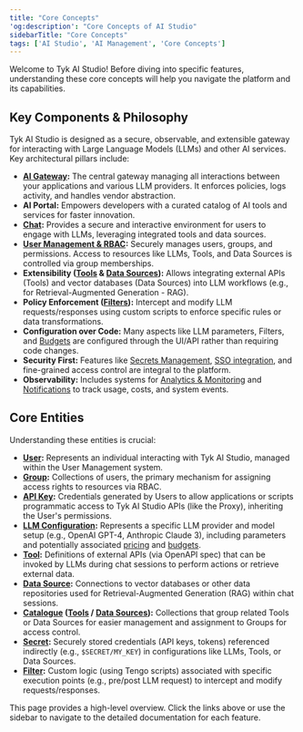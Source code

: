 ```yaml
---
title: "Core Concepts"
'og:description': "Core Concepts of AI Studio"
sidebarTitle: "Core Concepts"
tags: ['AI Studio', 'AI Management', 'Core Concepts']
---
```


Welcome to Tyk AI Studio! Before diving into specific features, understanding these core concepts will help you navigate the platform and its capabilities.

## Key Components & Philosophy

Tyk AI Studio is designed as a secure, observable, and extensible gateway for interacting with Large Language Models (LLMs) and other AI services. Key architectural pillars include:

*   **[AI Gateway](/nightly/ai-management/ai-studio/proxy):** The central gateway managing all interactions between your applications and various LLM providers. It enforces policies, logs activity, and handles vendor abstraction.
*   **AI Portal:** Empowers developers with a curated catalog of AI tools and services for faster innovation.
*   **[Chat](/nightly/ai-management/ai-studio/chat-interface):** Provides a secure and interactive environment for users to engage with LLMs, leveraging integrated tools and data sources.
*   **[User Management & RBAC](/nightly/ai-management/ai-studio/user-management):** Securely manages users, groups, and permissions. Access to resources like LLMs, Tools, and Data Sources is controlled via group memberships.
*   **Extensibility ([Tools](/nightly/ai-management/ai-studio/tools) & [Data Sources](/nightly/ai-management/ai-studio/datasources-rag)):** Allows integrating external APIs (Tools) and vector databases (Data Sources) into LLM workflows (e.g., for Retrieval-Augmented Generation - RAG).
*   **Policy Enforcement ([Filters](/nightly/ai-management/ai-studio/filters)):** Intercept and modify LLM requests/responses using custom scripts to enforce specific rules or data transformations.
*   **Configuration over Code:** Many aspects like LLM parameters, Filters, and [Budgets](/nightly/ai-management/ai-studio/budgeting) are configured through the UI/API rather than requiring code changes.
*   **Security First:** Features like [Secrets Management](/nightly/ai-management/ai-studio/secrets), [SSO integration](/nightly/ai-management/ai-studio/sso), and fine-grained access control are integral to the platform.
*   **Observability:** Includes systems for [Analytics & Monitoring](/nightly/ai-management/ai-studio/analytics) and [Notifications](/nightly/ai-management/ai-studio/notifications) to track usage, costs, and system events.

## Core Entities

Understanding these entities is crucial:

*   **[User](/nightly/ai-management/ai-studio/user-management#core-concepts):** Represents an individual interacting with Tyk AI Studio, managed within the User Management system.
*   **[Group](/nightly/ai-management/ai-studio/user-management#core-concepts):** Collections of users, the primary mechanism for assigning access rights to resources via RBAC.
*   **[API Key](/nightly/ai-management/ai-studio/user-management#core-concepts):** Credentials generated by Users to allow applications or scripts programmatic access to Tyk AI Studio APIs (like the Proxy), inheriting the User's permissions.
*   **[LLM Configuration](/nightly/ai-management/ai-studio/llm-management):** Represents a specific LLM provider and model setup (e.g., OpenAI GPT-4, Anthropic Claude 3), including parameters and potentially associated [pricing](/nightly/ai-management/ai-studio/llm-management) and [budgets](/nightly/ai-management/ai-studio/budgeting).
*   **[Tool](/nightly/ai-management/ai-studio/tools):** Definitions of external APIs (via OpenAPI spec) that can be invoked by LLMs during chat sessions to perform actions or retrieve external data.
*   **[Data Source](/nightly/ai-management/ai-studio/datasources-rag):** Connections to vector databases or other data repositories used for Retrieval-Augmented Generation (RAG) within chat sessions.
*   **[Catalogue](/nightly/ai-management/ai-studio/tools) ([Tools](/nightly/ai-management/ai-studio/tools) / [Data Sources](/nightly/ai-management/ai-studio/datasources-rag)):** Collections that group related Tools or Data Sources for easier management and assignment to Groups for access control.
*   **[Secret](/nightly/ai-management/ai-studio/secrets):** Securely stored credentials (API keys, tokens) referenced indirectly (e.g., `$SECRET/MY_KEY`) in configurations like LLMs, Tools, or Data Sources.
*   **[Filter](/nightly/ai-management/ai-studio/filters):** Custom logic (using Tengo scripts) associated with specific execution points (e.g., pre/post LLM request) to intercept and modify requests/responses.

This page provides a high-level overview. Click the links above or use the sidebar to navigate to the detailed documentation for each feature.

